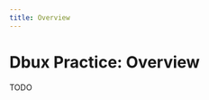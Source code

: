 ```yaml
---
title: Overview
---
```

# Dbux Practice: Overview

<!-- import DarkLightImg from '@src/components/DarkLightImg'; -->

<TOC toc={toc} />



TODO
